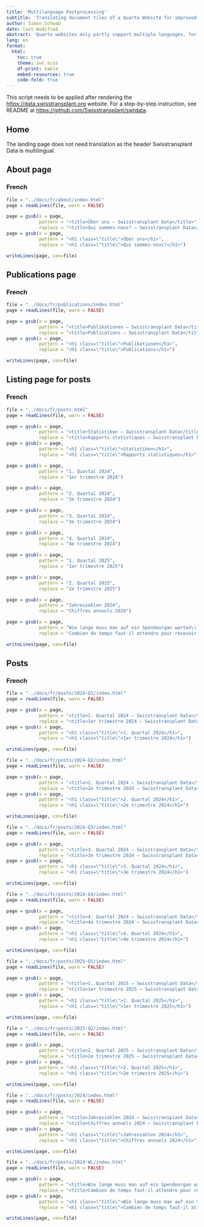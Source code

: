 ```yaml
---
title: 'Multilanguage Postprocessing'
subtitle: 'Translating document tiles of a Quarto Website for improved multilingual support'
author: Simon Schwab
date: last-modified
abstract: 'Quarto websites only partly support multiple languages, for example, document titles and descriptions in the yaml header have no multilingual support. This document is a workaound and will translate document titles by reading the html files, translating the tiltes, and overwriten the html file.'
lang: en
format:
  html:
    toc: true
    theme: swt.scss
    df-print: kable
    embed-resources: true
    code-fold: true
---
```


::: {.callout-note}
This script needs to be applied after rendering the <https://data.swisstransplant.org> website. For a step-by-step instruction, see README at <https://github.com/Swisstransplant/swtdata>.
:::

## Home

The landing page does not need translation as the header Swisstransplant Data is multilingual.

## About page

### French

```r
file = "../docs/fr/about/index.html"
page = readLines(file, warn = FALSE)

page = gsub(x = page,
            pattern = "<title>Über uns – Swisstransplant Data</title>",
            replace = "<title>Qui sommes-nous? – Swisstransplant Data</title>")
page = gsub(x = page,
            pattern = "<h1 class=\"title\">Über uns</h1>", 
            replace = "<h1 class=\"title\">Qui sommes-nous?</h1>")

writeLines(page, con=file)
```

## Publications page

### French

```r
file = "../docs/fr/publications/index.html"
page = readLines(file, warn = FALSE)

page = gsub(x = page,
            pattern = "<title>Publikationen – Swisstransplant Data</title>",
            replace = "<title>Publications – Swisstransplant Data</title>")
page = gsub(x = page,
            pattern = "<h1 class=\"title\">Publikationen</h1>", 
            replace = "<h1 class=\"title\">Publications</h1>")

writeLines(page, con=file)
```

## Listing page for posts

### French

```r
file = "../docs/fr/posts.html"
page = readLines(file, warn = FALSE)

page = gsub(x = page,
            pattern = "<title>Statistiken – Swisstransplant Data</title>",
            replace = "<title>Rapports statistiques – Swisstransplant Data</title>")
page = gsub(x = page,
            pattern = "<h1 class=\"title\">Statistiken</h1>", 
            replace = "<h1 class=\"title\">Rapports statistiques</h1>")

page = gsub(x = page,
            pattern = "1. Quartal 2024", 
            replace = "1er trimestre 2024")

page = gsub(x = page,
            pattern = "2. Quartal 2024", 
            replace = "2e trimestre 2024")

page = gsub(x = page,
            pattern = "3. Quartal 2024", 
            replace = "3e trimestre 2024")

page = gsub(x = page,
            pattern = "4. Quartal 2024", 
            replace = "4e trimestre 2024")

page = gsub(x = page,
            pattern = "1. Quartal 2025", 
            replace = "1er trimestre 2025")

page = gsub(x = page,
            pattern = "2. Quartal 2025", 
            replace = "2e trimestre 2025")

page = gsub(x = page,
            pattern = "Jahreszahlen 2024", 
            replace = "Chiffres annuels 2024")

page = gsub(x = page,
            pattern = "Wie lange muss man auf ein Spendeorgan warten\\?", 
            replace = "Combien de temps faut-il attendre pour recevoir un organe?")

writeLines(page, con=file)
```

## Posts

### French

```r
file = "../docs/fr/posts/2024-Q1/index.html"
page = readLines(file, warn = FALSE)

page = gsub(x = page,
            pattern = "<title>1. Quartal 2024 – Swisstransplant Data</title>", 
            replace = "<title>1er trimestre 2024 – Swisstransplant Data</title>")
page = gsub(x = page,
            pattern = "<h1 class=\"title\">1. Quartal 2024</h1>", 
            replace = "<h1 class=\"title\">1er trimestre 2024</h1>")

writeLines(page, con=file)
```

```r
file = "../docs/fr/posts/2024-Q2/index.html"
page = readLines(file, warn = FALSE)

page = gsub(x = page,
            pattern = "<title>2. Quartal 2024 – Swisstransplant Data</title>", 
            replace = "<title>2e trimestre 2024 – Swisstransplant Data</title>")
page = gsub(x = page,
            pattern = "<h1 class=\"title\">2. Quartal 2024</h1>", 
            replace = "<h1 class=\"title\">2e trimestre 2024</h1>")

writeLines(page, con=file)
```

```r
file = "../docs/fr/posts/2024-Q3/index.html"
page = readLines(file, warn = FALSE)

page = gsub(x = page,
            pattern = "<title>3. Quartal 2024 – Swisstransplant Data</title>", 
            replace = "<title>3e trimestre 2024 – Swisstransplant Data</title>")
page = gsub(x = page,
            pattern = "<h1 class=\"title\">3. Quartal 2024</h1>", 
            replace = "<h1 class=\"title\">3e trimestre 2024</h1>")

writeLines(page, con=file)
```

```r
file = "../docs/fr/posts/2024-Q4/index.html"
page = readLines(file, warn = FALSE)

page = gsub(x = page,
            pattern = "<title>4. Quartal 2024 – Swisstransplant Data</title>", 
            replace = "<title>4e trimestre 2024 – Swisstransplant Data</title>")
page = gsub(x = page,
            pattern = "<h1 class=\"title\">4. Quartal 2024</h1>", 
            replace = "<h1 class=\"title\">4e trimestre 2024</h1>")

writeLines(page, con=file)
```

```r
file = "../docs/fr/posts/2025-Q1/index.html"
page = readLines(file, warn = FALSE)

page = gsub(x = page,
            pattern = "<title>1. Quartal 2025 – Swisstransplant Data</title>", 
            replace = "<title>1er trimestre 2025 – Swisstransplant Data</title>")
page = gsub(x = page,
            pattern = "<h1 class=\"title\">1. Quartal 2025</h1>", 
            replace = "<h1 class=\"title\">1er trimestre 2025</h1>")

writeLines(page, con=file)
```

```r
file = "../docs/fr/posts/2025-Q2/index.html"
page = readLines(file, warn = FALSE)

page = gsub(x = page,
            pattern = "<title>2. Quartal 2025 – Swisstransplant Data</title>", 
            replace = "<title>2e trimestre 2025 – Swisstransplant Data</title>")
page = gsub(x = page,
            pattern = "<h1 class=\"title\">2. Quartal 2025</h1>", 
            replace = "<h1 class=\"title\">2e trimestre 2025</h1>")

writeLines(page, con=file)
```

```r
file = "../docs/fr/posts/2024/index.html"
page = readLines(file, warn = FALSE)

page = gsub(x = page,
            pattern = "<title>Jahreszahlen 2024 – Swisstransplant Data</title>", 
            replace = "<title>Chiffres annuels 2024 – Swisstransplant Data</title>")
page = gsub(x = page,
            pattern = "<h1 class=\"title\">Jahreszahlen 2024</h1>", 
            replace = "<h1 class=\"title\">Chiffres annuels 2024</h1>")

writeLines(page, con=file)
```

```r
file = "../docs/fr/posts/2024-WL/index.html"
page = readLines(file, warn = FALSE)

page = gsub(x = page,
            pattern = "<title>Wie lange muss man auf ein Spendeorgan warten\\? – Swisstransplant Data</title>", 
            replace = "<title>Combien de temps faut-il attendre pour recevoir un organe? – Swisstransplant Data</title>")
page = gsub(x = page,
            pattern = "<h1 class=\"title\">Wie lange muss man auf ein Spendeorgan warten\\?</h1>", 
            replace = "<h1 class=\"title\">Combien de temps faut-il attendre pour recevoir un organe?</h1>")

writeLines(page, con=file)
```
